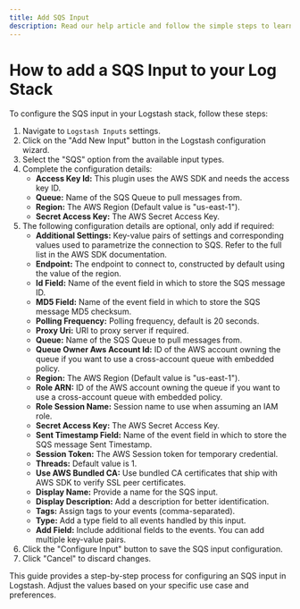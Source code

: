 ```yaml
---
title: Add SQS Input
description: Read our help article and follow the simple steps to learn how to configure a SQS Input on your Logstash Instance
---
```


# How to add a SQS Input to your Log Stack

To configure the SQS input in your Logstash stack, follow these steps:

1. Navigate to `Logstash Inputs` settings.
2. Click on the "Add New Input" button in the Logstash configuration wizard.
3. Select the "SQS" option from the available input types.
4. Complete the configuration details:
   - **Access Key Id:** This plugin uses the AWS SDK and needs the access key ID.
   - **Queue:** Name of the SQS Queue to pull messages from.
   - **Region:** The AWS Region (Default value is "us-east-1").
   - **Secret Access Key:** The AWS Secret Access Key.
5. The following configuration details are optional, only add if required:
   - **Additional Settings:** Key-value pairs of settings and corresponding values used to parametrize the connection to SQS. Refer to the full list in the AWS SDK documentation.
   - **Endpoint:** The endpoint to connect to, constructed by default using the value of the region.
   - **Id Field:** Name of the event field in which to store the SQS message ID.
   - **MD5 Field:** Name of the event field in which to store the SQS message MD5 checksum.
   - **Polling Frequency:** Polling frequency, default is 20 seconds.
   - **Proxy Uri:** URI to proxy server if required.
   - **Queue:** Name of the SQS Queue to pull messages from.
   - **Queue Owner Aws Account Id:** ID of the AWS account owning the queue if you want to use a cross-account queue with embedded policy.
   - **Region:** The AWS Region (Default value is "us-east-1").
   - **Role ARN:** ID of the AWS account owning the queue if you want to use a cross-account queue with embedded policy.
   - **Role Session Name:** Session name to use when assuming an IAM role.
   - **Secret Access Key:** The AWS Secret Access Key.
   - **Sent Timestamp Field:** Name of the event field in which to store the SQS message Sent Timestamp.
   - **Session Token:** The AWS Session token for temporary credential.
   - **Threads:** Default value is 1.
   - **Use AWS Bundled CA:** Use bundled CA certificates that ship with AWS SDK to verify SSL peer certificates.
   - **Display Name:** Provide a name for the SQS input.
   - **Display Description:** Add a description for better identification.
   - **Tags:** Assign tags to your events (comma-separated).
   - **Type:** Add a type field to all events handled by this input.
   - **Add Field:** Include additional fields to the events. You can add multiple key-value pairs.
5. Click the "Configure Input" button to save the SQS input configuration.
6. Click "Cancel" to discard changes.

This guide provides a step-by-step process for configuring an SQS input in Logstash. 
Adjust the values based on your specific use case and preferences.